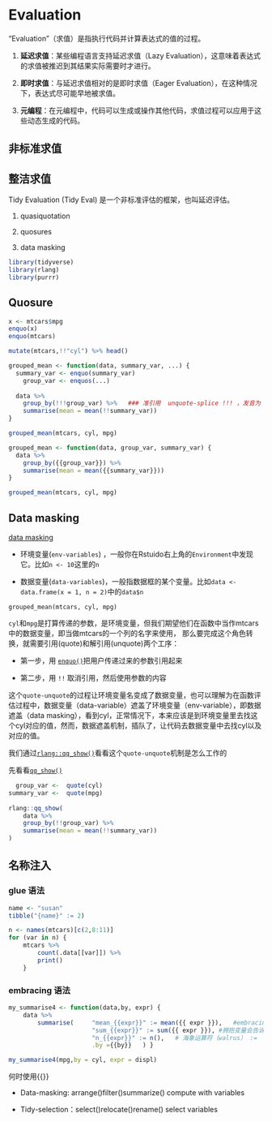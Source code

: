 # Evaluation

"Evaluation"（求值）是指执行代码并计算表达式的值的过程。

1.  **延迟求值**：某些编程语言支持延迟求值（Lazy Evaluation），这意味着表达式的求值被推迟到其结果实际需要时才进行。

2.  **即时求值**：与延迟求值相对的是即时求值（Eager Evaluation），在这种情况下，表达式尽可能早地被求值。

3.  **元编程**：在元编程中，代码可以生成或操作其他代码，求值过程可以应用于这些动态生成的代码。

## 非标准求值

## 整洁求值

Tidy Evaluation (Tidy Eval) 是一个非标准评估的框架，也叫延迟评估。

1.  quasiquotation

2.  quosures

3.  data masking

```r
library(tidyverse)
library(rlang)
library(purrr)
```

## Quosure

```r
x <- mtcars$mpg
enquo(x)
enquo(mtcars)

mutate(mtcars,!!"cyl") %>% head()
```

```r
grouped_mean <- function(data, summary_var, ...) {
  summary_var <- enquo(summary_var)
    group_var <- enquos(...)
 
  data %>%
    group_by(!!!group_var) %>%   ### 准引用  unquote-splice !!! ，发音为 bang-bang-bang，取消引用多个参数
    summarise(mean = mean(!!summary_var))
}

grouped_mean(mtcars, cyl, mpg)


```

```r
grouped_mean <- function(data, group_var, summary_var) {
  data %>%
    group_by({{group_var}}) %>%
    summarise(mean = mean({{summary_var}}))
}

grouped_mean(mtcars, cyl, mpg)
```

## Data masking

[data masking](https://dplyr.tidyverse.org/articles/programming.html#data-masking)

-   环境变量(`env-variables`) ，一般你在Rstuido右上角的`Environment`中发现它。比如`n <- 10`这里的`n`

-   数据变量(`data-variables`)，一般指数据框的某个变量。比如`data <- data.frame(x = 1, n = 2)`中的`data$n`

```         
grouped_mean(mtcars, cyl, mpg)
```

`cyl`和`mpg`是打算传递的参数，是环境变量，但我们期望他们在函数中当作mtcars中的数据变量，即当做mtcars的一个列的名字来使用， 那么要完成这个角色转换，就需要引用(quote)和解引用(unquote)两个工序：

-   第一步，用 [`enquo()`](https://rlang.r-lib.org/reference/enquo.html)把用户传递过来的参数引用起来

-   第二步，用 `!!` 取消引用，然后使用参数的内容

这个`quote-unquote`的过程让环境变量名变成了数据变量，也可以理解为在函数评估过程中，数据变量（data-variable）遮盖了环境变量（env-variable），即数据遮盖（data masking），看到cyl，正常情况下，本来应该是到环境变量里去找这个cyl对应的值，然而，数据遮盖机制，插队了，让代码去数据变量中去找cyl以及对应的值。

我们通过[`rlang::qq_show()`](https://rlang.r-lib.org/reference/qq_show.html)看看这个`quote-unquote`机制是怎么工作的

先看看[`qq_show()`](https://rlang.r-lib.org/reference/qq_show.html)

```r
  group_var <-  quote(cyl)
summary_var <-  quote(mpg)
    
rlang::qq_show( 
    data %>%
    group_by(!!group_var) %>%
    summarise(mean = mean(!!summary_var))
)
```

## 名称注入

### glue 语法

```r
name <- "susan" 
tibble("{name}" := 2)
```

```r
n <- names(mtcars)[c(2,8:11)] 
for (var in n) {   
    mtcars %>% 
        count(.data[[var]]) %>% 
        print() 
    }
```

### embracing 语法

```r
my_summarise4 <- function(data,by, expr) {   
    data %>% 
        summarise(     "mean_{{expr}}" := mean({{ expr }}),   #embracing拥抱 {{}}     
                       "sum_{{expr}}" := sum({{ expr }}), #拥抱变量会告诉 dplyr使用存储在参数中的值，而不是将参数作为文本变量名称     
                       "n_{{expr}}" := n(),   # 海象运算符（walrus） :=     
                       .by ={{by}}   ) }   

my_summarise4(mpg,by = cyl, expr = displ)
```

何时使用{{}}

-   Data-masking: arrange()filter()summarize() compute with variables

-   Tidy-selection：select()relocate()rename() select variables
